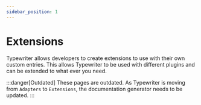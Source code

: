 ```yaml
---
sidebar_position: 1
---
```


# Extensions
Typewriter allows developers to create extensions to use with their own custom entries. This allows Typewriter to be used with different plugins and can be extended to what ever you need.

:::danger[Outdated]
These pages are outdated. As Typewriter is moving from `Adapters` to `Extensions`, the documentation generator needs to be updated.
:::
